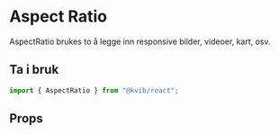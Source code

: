 
<Meta of={AspectRatioStories} />

# Aspect Ratio

AspectRatio brukes to å legge inn responsive bilder, videoer, kart, osv.

## Ta i bruk

```jsx
import { AspectRatio } from "@kvib/react";
```

## Props

<Canvas of={AspectRatioStories.AspectRatio} />
<Controls of={AspectRatioStories.AspectRatio} />
